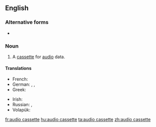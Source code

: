 {{also|audiocassette}}
==English==

===Alternative forms===
* {{l|en|audiocassette}}

===Noun===
{{en-noun}}

# A [[cassette]] for [[audio]] data.

====Translations====
{{trans-top|cassette for audio data}}
* French: {{t+|fr|cassette audio|f}}
* German: {{t+|de|Kassette|f}}, {{t|de|Audiokassette|f}}, {{t|de|Tonkassette|f}}
* Greek: {{t|el|κασέτα ήχου|f}}
{{trans-mid}}
* Irish: {{t|ga|closchaiséad|m}}
* Russian: {{t+|ru|магнитофо́нная кассе́та|f}}, {{t+|ru|аудиокассе́та|f}}
* Volapük: {{t|vo|tonakasät}}
{{trans-bottom}}

[[fr:audio cassette]]
[[hu:audio cassette]]
[[ta:audio cassette]]
[[zh:audio cassette]]